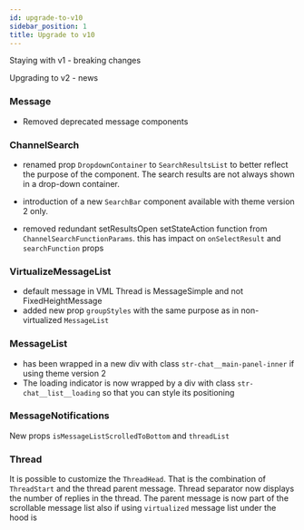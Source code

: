 ```yaml
---
id: upgrade-to-v10
sidebar_position: 1
title: Upgrade to v10
---
```


Staying with v1 - breaking changes

Upgrading to v2 - news

### Message

- Removed deprecated message components

### ChannelSearch

- renamed prop `DropdownContainer` to `SearchResultsList` to better reflect the purpose of the component. The search results are not always shown in a drop-down container.

- introduction of a new `SearchBar` component available with theme version 2 only.

- removed redundant setResultsOpen setStateAction function from `ChannelSearchFunctionParams`. this has impact on `onSelectResult` and `searchFunction` props

### VirtualizeMessageList

- default message in VML Thread is MessageSimple and not FixedHeightMessage
- added new prop `groupStyles` with the same purpose as in non-virtualized `MessageList`

### MessageList
- has been wrapped in a new div with class `str-chat__main-panel-inner` if using theme version 2
- The loading indicator is now wrapped by a div with class `str-chat__list__loading` so that you can style its positioning

### MessageNotifications

New props  `isMessageListScrolledToBottom` and `threadList`

### Thread

It is possible to customize the `ThreadHead`. That is the combination of `ThreadStart` and the thread parent message.
Thread separator now displays the number of replies in the thread.
The parent message is now part of the scrollable message list also if using `virtualized` message list under the hood is
